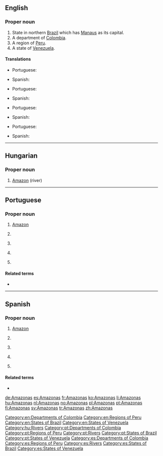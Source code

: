 ==English==
{{wikipedia}}

===Proper noun===
{{en-proper noun}}

# State in northern [[Brazil]] which has [[Manaus]] as its capital.
# A department of [[Colombia]].
# A region of [[Peru]].
# A state of [[Venezuela]].

====Translations====
{{trans-top|state of Brazil}}
* Portuguese: {{t+|pt|Amazonas}}
{{trans-mid}}
* Spanish: {{t+|es|Amazonas}}
{{trans-bottom}}

{{trans-top|department of Colombia}}
* Portuguese: {{t+|pt|Amazonas}}
{{trans-mid}}
* Spanish: {{t+|es|Amazonas}}
{{trans-bottom}}

{{trans-top|region of Peru}}
* Portuguese: {{t+|pt|Amazonas}}
{{trans-mid}}
* Spanish: {{t+|es|Amazonas}}
{{trans-bottom}}

{{trans-top|state of Venezuela}}
* Portuguese: {{t+|pt|Amazonas}}
{{trans-mid}}
* Spanish: {{t+|es|Amazonas}}
{{trans-bottom}}

[[Category:en:Departments of Colombia]]
[[Category:en:Regions of Peru]]
[[Category:en:States of Brazil]]
[[Category:en:States of Venezuela]]

----

==Hungarian==
{{wikipedia|lang=hu}}

===Proper noun===
{{hu-proper noun}}

# [[Amazon]] (river)

[[Category:hu:Rivers]]

----

==Portuguese==
{{wikipedia|lang=pt}}

===Proper noun===
{{pt-proper noun}}

# [[Amazon]] {{gloss|river}}
# {{l|en|Amazonas}} {{gloss|state of Brazil}}
# {{l|en|Amazonas}} {{gloss|region of Peru}}
# {{l|en|Amazonas}} {{gloss|department of Colombia}}
# {{l|en|Amazonas}} {{gloss|state of Venezuela}}

====Related terms====
* {{l|pt|amazonense}}

[[Category:pt:Departments of Colombia]]
[[Category:pt:Regions of Peru]]
[[Category:pt:Rivers]]
[[Category:pt:States of Brazil]]
[[Category:pt:States of Venezuela]]

----

==Spanish==
{{wikipedia|lang=es}}

===Proper noun===
{{es-proper noun|m}}

# [[Amazon]] {{gloss|river}}
# {{l|en|Amazonas}} {{gloss|state of Brazil}}
# {{l|en|Amazonas}} {{gloss|region of Peru}}
# {{l|en|Amazonas}} {{gloss|department of Colombia}}
# {{l|en|Amazonas}} {{gloss|state of Venezuela}}

====Related terms====
* {{l|es|amazonense}}

[[Category:es:Departments of Colombia]]
[[Category:es:Regions of Peru]]
[[Category:es:Rivers]]
[[Category:es:States of Brazil]]
[[Category:es:States of Venezuela]]

[[de:Amazonas]]
[[es:Amazonas]]
[[fr:Amazonas]]
[[ko:Amazonas]]
[[li:Amazonas]]
[[hu:Amazonas]]
[[nl:Amazonas]]
[[no:Amazonas]]
[[pl:Amazonas]]
[[pt:Amazonas]]
[[fi:Amazonas]]
[[sv:Amazonas]]
[[tr:Amazonas]]
[[zh:Amazonas]]